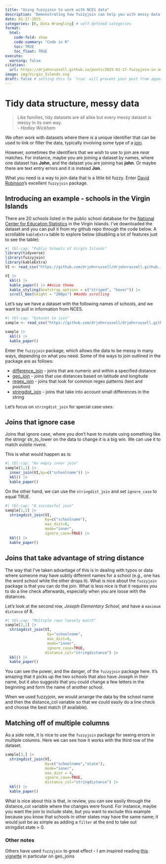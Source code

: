 ```yaml
---
title: "Using fuzzyjoin to work with NCES data"
description: "Demonstrating how fuzzyjoin can help you with messy data through an example using school names within the Virgin Islands"
date: 01-17-2025
categories: [R, Data Wrangling] # self-defined categories
format:
  html:
    code-fold: show
    code-summary: "Code in R"
    toc: TRUE
    toc_float: TRUE
execute:
  warning: false
citation: 
  url: https://drjohnrussell.github.io/posts/2025-01-17-fuzzyjoin-in-action/ 
image: img/Virgin_Islands.svg
draft: false # setting this to `true` will prevent your post from appearing on your listing page until you're ready!
---
```


# Tidy data structure, messy data

> Like families, tidy datasets are all alike but every messy dataset is messy in its own way.   
>   - *Hadley Wickham*

We often work with datasets where there is a unique identifier that can be used to link or filter the data, typically involving some type of a [join](https://r4ds.hadley.nz/joins.html).

However, sometimes the identifiers that we wish to use to join are *near* matches. For instance, maybe you are joining a dataset by names, where one dataset has **John**, and the dataset you are joining has **john**. Or maybe there are text entry errors and it is instead **Jon**.

What you need is a way to join data that is a little bit fuzzy. Enter [David Robinson](https://github.com/dgrtwo/fuzzyjoin)'s excellent `fuzzyjoin` package.

## Introducing an example - schools in the Virgin Islands

There are 20 schools listed in the public school database for the [National Center for Education Statistics](https://nces.ed.gov/ccd/schoolsearch/) in the Virgin Islands. I've downloaded the dataset and you can pull it from my github repo through the code below. A scrollable `kableExtra` table to explore below (disabling a lot of features just to see the table):

```r
#| tbl-cap: "Public Schools of Virgin Islands"
library(tidyverse)
library(fuzzyjoin)
library(kableExtra)
VI <- read_csv("https://github.com/drjohnrussell/drjohnrussell.github.io/raw/refs/heads/master/posts/2025-01-17-fuzzyjoin-in-action/data/VIschools.csv")

VI |> 
  kbl() |> 
  kable_paper() |> ##nice theme
  kable_styling(bootstrap_options = c("striped", "hover")) |> 
  scroll_box(height = "200px") ##adds scrolling

```

Let's say we have a dataset with the following names of schools, and we want to pull in information from NCES.

```r
#| tbl-cap: "Dataset to join"
sample <- read_csv("https://github.com/drjohnrussell/drjohnrussell.github.io/raw/refs/heads/master/posts/2025-01-17-fuzzyjoin-in-action/data/sample.csv")

sample |> 
  kbl() |> 
  kable_paper()
```

Enter the `fuzzyjoin` package, which allows the data to be messy in many ways, depending on what you need. Some of the ways to join outlined in the package are as follows:

-   [difference_join](http://varianceexplained.org/fuzzyjoin/reference/difference_join.html) - joins that are numeric and within a specified distance
-   [geo_join](http://varianceexplained.org/fuzzyjoin/reference/geo_join.html) - joins that use distances based on latitude and longitude
-   [regex_join](http://varianceexplained.org/fuzzyjoin/reference/regex_join.html) - joins that look for common regex patterns (text and position)
-   [stringdist_join](http://varianceexplained.org/fuzzyjoin/reference/stringdist_join.html) - joins that take into account small differences in the string

Let's focus on `stringdist_join` for special case uses.

## Joins that ignore case
Joins that ignore case, where you don't have to mutate using something like the stringr str_to_lower on the data to change it is a big win. We can use it to match *eulalie rivera*.

This is what would happen as is:

```r
#| tbl-cap: "An empty inner join"
sample[1,1] |> 
  inner_join(VI,by=c("schoolname")) |> 
  kbl() |> 
  kable_paper()

```

On the other hand, we can use the `stringdist_join` and set `ignore_case` to equal TRUE.

```r
#| tbl-cap: "A successful join"
sample[1,1] |> 
  stringdist_join(VI,
                  by=c("schoolname"),
                  max_dist=0,
                  mode="inner",
                  ignore_case=TRUE) |> 
  kbl() |> 
  kable_paper()
```

## Joins that take advantage of string distance
The way that I've taken advantage of this is in dealing with typos or data where someone may have subtly different names for a school (e.g., one has the word *school* while the other drops it). What is nice about the `fuzzyjoin` package is that you can do the join. What is less nice is that it requires you to do a line check afterwards, especially when you are loose with the distances.

Let's look at the second row, *Joseph Elementary School*, and have a `maximum distance` of 8.

```r
#| tbl-cap: "Multiple rows loosely match"
sample[2,1] |> 
  stringdist_join(VI,
                   by="schoolname",
                   max_dist=8,
                   mode="inner",
                   ignore_case=TRUE,
                  distance_col="stringdistance") |> 
  kbl() |> 
  kable_paper()
```

You can see the power, and the danger, of the `fuzzyjoin` package here. It's amazing that it picks up the two schools that also have Joseph in their name, but it also suggests that you could change a few letters in the beginning and form the name of another school.

When we used fuzzyjoin, we would arrange the data by the school name and then the distance_col variable so that we could easily do a line check and choose the best match (if available).

## Matching off of multiple columns

As a side note, it is nice to use the `fuzzyjoin` package for seeing errors in multiple columns. Here we can see how it works with the third row of the dataset.

```r
sample[3,] |> 
  stringdist_join(VI,
                  by=c("schoolname","state"),
                  mode="inner",
                  max_dist = 4,
                  ignore_case=TRUE,
                  distance_col="stringdistance") |> 
  kbl() |> 
  kable_paper()
```

What is nice about this is that, in review, you can see easily through the distance_col variable where the changes were found. For instance, maybe you want the join to include state, but you want to exclude this example because you know that schools in other states may have the same name; it would just be as simple as adding a `filter` at the end to take out stringdist.state > 0.

### Other notes

Others have used `fuzzyjoin` to great effect - I am inspired reading [this vignette](https://rpubs.com/hellojohncruz/fuzzyjoin) in particular on geo_joins
